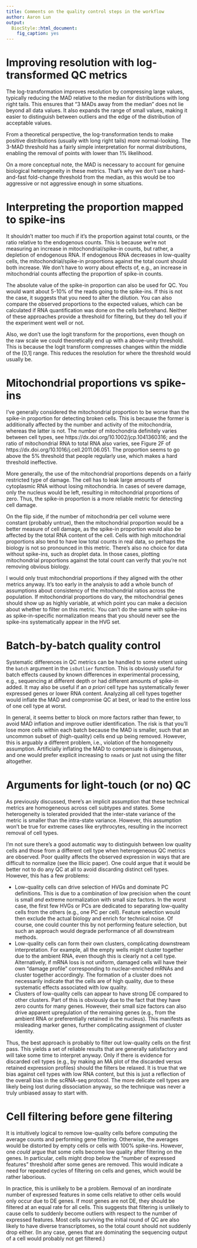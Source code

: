 ```yaml
---
title: Comments on the quality control steps in the workflow
author: Aaron Lun
output:
  BiocStyle::html_document:
    fig_caption: yes
---
```


# Improving resolution with log-transformed QC metrics

The log-transformation improves resolution by compressing large values, typically reducing the MAD relative to the median for distributions with long right tails.
This ensures that "3 MADs away from the median" does not lie beyond all data values.
It also expands the range of small values, making it easier to distinguish between outliers and the edge of the distribution of acceptable values.

From a theoretical perspective, the log-transformation tends to make positive distributions (usually with long right tails) more normal-looking.
The 3-MAD threshold has a fairly simple interpretation for normal distributions, enabling the removal of points with lower than 1% likelihood.

On a more conceptual note, the MAD is necessary to account for genuine biological heterogeneity in these metrics.
That's why we don't use a hard-and-fast fold-change threshold from the median, as this would be too aggressive or not aggressive enough in some situations.

# Interpreting the proportion mapped to spike-ins

It shouldn't matter too much if it's the proportion against total counts, or the ratio relative to the endogenous counts.
This is because we're not measuring an increase in mitochondrial/spike-in counts, but rather, a depletion of endogenous RNA.
If endogenous RNA decreases in low-quality cells, the mitochondrial/spike-in proportions against the total count should both increase.
We don't have to worry about effects of, e.g., an increase in mitochondrial counts affecting the proportion of spike-in counts.

The absolute value of the spike-in proportion can also be used for QC.
You would want about 5-10% of the reads going to the spike-ins.
If this is not the case, it suggests that you need to alter the dilution.
You can also compare the observed proportions to the expected values, which can be calculated if RNA quantification was done on the cells beforehand.
Neither of these approaches provide a threshold for filtering, but they do tell you if the experiment went well or not.

Also, we don't use the logit transform for the proportions, even though on the raw scale we could theoretically end up with a above-unity threshold.
This is because the logit transform compresses changes within the middle of the [0,1] range.
This reduces the resolution for where the threshold would usually be.

# Mitochondrial proportions vs spike-ins

I've generally considered the mitochondrial proportion to be worse than the spike-in proportion for detecting broken cells.
This is because the former is additionally affected by the number and activity of the mitochondria, whereas the latter is not.
The number of mitochondria definitely varies between cell types, see https://dx.doi.org/10.1002/jcp.1041360316;
and the ratio of mitochondrial RNA to total RNA also varies, see Figure 2F of https://dx.doi.org/10.1016/j.cell.2011.06.051.
The proportion seems to go above the 5% threshold that people regularly use, which makes a hard threshold ineffective.

More generally, the use of the mitochondrial proportions depends on a fairly restricted type of damage.
The cell has to leak large amounts of cytoplasmic RNA without losing mitochondria.
In cases of severe damage, only the nucleus would be left, resulting in mitochondrial proportions of zero.
Thus, the spike-in proportion is a more reliable metric for detecting cell damage.

On the flip side, if the number of mitochondria per cell volume were constant (probably untrue), then the mitochondrial proportion would be a better measure of cell damage,
as the spike-in proportion would also be affected by the total RNA content of the cell.
Cells with high mitochondrial proportions also tend to have low total counts in real data, so perhaps the biology is not so pronounced in this metric.
There's also no choice for data without spike-ins, such as droplet data.
In those cases, plotting mitochondrial proportions against the total count can verify that you're not removing obvious biology.

I would only trust mitochondrial proportions if they aligned with the other metrics anyway.
It's too early in the analysis to add a whole bunch of assumptions about consistency of the mitochondrial ratios across the population.
If mitochondrial proportions do vary, the mitochondrial genes should show up as highly variable, at which point you can make a decision about whether to filter on this metric.
You can't do the same with spike-ins as spike-in-specific normalization means that you should never see the spike-ins systematically appear in the HVG set.

# Batch-by-batch quality control

Systematic differences in QC metrics can be handled to some extent using the `batch` argument in the `isOutlier` function.
This is obviously useful for batch effects caused by known differences in experimental processing, e.g., sequencing at different depth or had different amounts of spike-in added.
It may also be useful if an _a priori_ cell type has systematically fewer expressed genes or lower RNA content.
Analyzing all cell types together would inflate the MAD and compromise QC at best, or lead to the entire loss of one cell type at worst.

In general, it seems better to block on more factors rather than fewer, to avoid MAD inflation and improve outlier identification.
The risk is that you'll lose more cells within each batch because the MAD is smaller, such that an uncommon subset of (high-quality) cells end up being removed.
However, this is arguably a different problem, i.e., violation of the homogeneity assumption.
Artificially inflating the MAD to compensate is disingenuous, and one would prefer explicit increasing to `nmads` or just not using the filter altogether.

# Arguments for light-touch (or no) QC

As previously discussed, there's an implicit assumption that these technical metrics are homogeneous across cell subtypes and states.
Some heterogeneity is tolerated provided that the inter-state variance of the metric is smaller than the intra-state variance.
However, this assumption won't be true for extreme cases like erythrocytes, resulting in the incorrect removal of cell types.

I'm not sure there's a good automatic way to distinguish between low quality cells and those from a different cell type when heterogeneous QC metrics are observed.
Poor quality affects the observed expression in ways that are difficult to normalize (see the Illicic paper).
One could argue that it would be better not to do any QC at all to avoid discarding distinct cell types.
However, this has a few problems:

- Low-quality cells can drive selection of HVGs and dominate PC definitions.
This is due to a combination of low precision when the count is small _and_ extreme normalization with small size factors.
In the worst case, the first few HVGs or PCs are dedicated to separating low-quality cells from the others (e.g.,  one PC per cell).
Feature selection would then exclude the actual biology and enrich for technical noise.
Of course, one could counter this by not performing feature selection, but such an approach would degrade performance of all downstream methods.
- Low-quality cells can form their own clusters, complicating downstream interpretation.
For example, all the empty wells might cluster together due to the ambient RNA, even though this is clearly not a cell type.
Alternatively, if mRNA loss is not uniform, damaged cells will have their own "damage profile" corresponding to nuclear-enriched mRNAs and cluster together accordingly.
The formation of a cluster does not necessarily indicate that the cells are of high quality, due to these systematic effects associated with low quality.
- Clusters of low-quality cells can appear to have strong DE compared to other clusters.
Part of this is obviously due to the fact that they have zero counts for many genes.
However, their small size factors can also drive apparent upregulation of the remaining genes (e.g., from the ambient RNA or preferentially retained in the nucleus).
This manifests as misleading marker genes, further complicating assignment of cluster identity.

Thus, the best approach is probably to filter out low-quality cells on the first pass.
This yields a set of reliable results that are generally satisfactory and will take some time to interpret anyway.
Only if there is evidence for discarded cell types (e.g., by making an MA plot of the discarded versus retained expression profiles) should the filters be relaxed.
It is true that we bias against cell types with low RNA content, but this is just a reflection of the overall bias in the scRNA-seq protocol.
The more delicate cell types are likely being lost during dissociation anyway, so the technique was never a truly unbiased assay to start with.

# Cell filtering before gene filtering

It is intuitively logical to remove low-quality cells before computing the average counts and performing gene filtering.
Otherwise, the averages would be distorted by empty cells or cells with 100% spike-ins.
However, one _could_ argue that some cells become low quality after filtering on the genes.
In particular, cells might drop below the "number of expressed features" threshold after some genes are removed.
This would indicate a need for repeated cycles of filtering on cells and genes, which would be rather laborious.

In practice, this is unlikely to be a problem.
Removal of an inordinate number of expressed features in some cells relative to other cells would only occur due to DE genes.
If most genes are not DE, they should be filtered at an equal rate for all cells.
This suggests that filtering is unlikely to cause cells to suddenly become outliers with respect to the number of expressed features.
Most cells surviving the initial round of QC are also likely to have diverse transcriptomes, so the total count should not suddenly drop either.
(In any case, genes that are dominating the sequencing output of a cell would probably not get filtered.)


